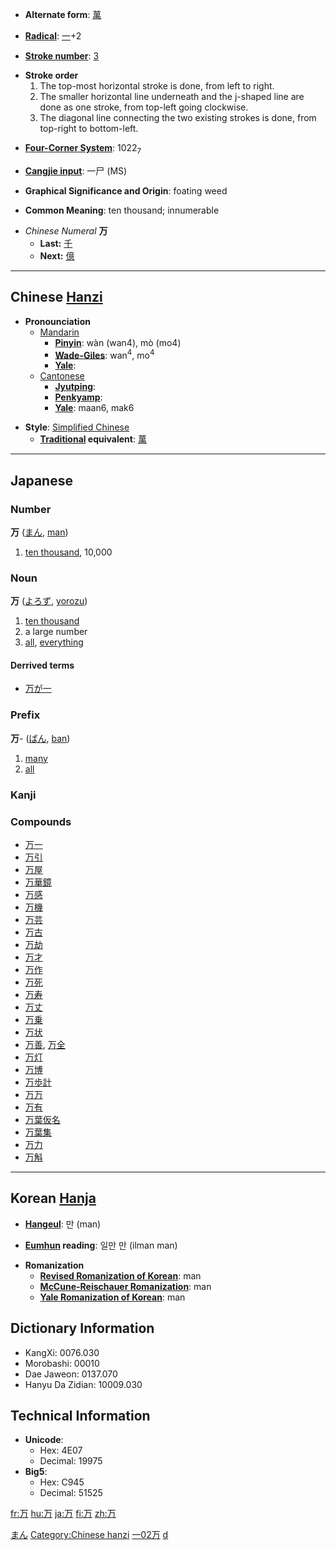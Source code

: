 * '''Alternate form''': [[萬]]

* '''[[Wiktionary:Chinese radical index| Radical]]''': [[Wiktionary:Chinese radical index 一|一]]+2

* '''[[Wiktionary:Chinese total strokes index|Stroke number]]''': [[Wiktionary:Chinese total strokes index 3|3]]

*'''Stroke order'''
*# The top-most horizontal stroke is done, from left to right.
*# The smaller horizontal line underneath and the j-shaped line are done as one stroke, from top-left going clockwise.
*# The diagonal line connecting the two existing strokes is done, from top-right to bottom-left.

* '''[[Wiktionary:Chinese four corner index|Four-Corner System]]''': 1022<sub>7</sub>

* '''[[Wiktionary:Chinese Cangjie index|Cangjie input]]''': 一尸 (MS)

* '''Graphical Significance and Origin''': foating weed

* '''Common Meaning''': ten thousand; innumerable

*''Chinese Numeral'' '''万'''
**'''Last:''' [[千]]
**'''Next:''' [[億]]

----

== Chinese [[Hanzi]] ==

*'''Pronounciation '''
**[[Mandarin]]
***'''[[Pinyin]]''': wàn (wan4), mò (mo4)
***'''[[Wade-Giles]]''': wan<sup>4</sup>, mo<sup>4</sup>
***'''[[Yale]]''': 
**[[Cantonese]]
***'''[[Jyutping]]''': 
***'''[[Penkyamp]]''': 
***'''[[Yale]]''': maan6, mak6

*'''Style''': [[Simplified Chinese]]
**'''[[traditional Chinese|Traditional]] equivalent''': [[萬]]


----

== Japanese ==
[[Category:Japanese language|まん]]
===Number===
'''万''' ([[まん]], [[man]])
#[[ten thousand]], 10,000


===Noun===
'''万''' ([[よろず]], [[yorozu]])
# [[ten thousand]]
# a large number
# [[all]], [[everything]]
====Derrived terms====
*[[万が一]]


===Prefix===
'''万'''- ([[ばん]], [[ban]])
# [[many]]
# [[all]]


===Kanji===
{{kanji|[[まん]] ([[man]]), [[ばん]] ([[ban]])|[[よろず]] ([[yorozu]])}}
===Compounds===
*[[万一]]
*[[万引]]
*[[万屋]]
*[[万華鏡]]
*[[万感]]
*[[万機]]
*[[万芸]]
*[[万古]]
*[[万劫]]
*[[万才]]
*[[万作]]
*[[万死]]
*[[万寿]]
*[[万丈]]
*[[万乗]]
*[[万状]]
*[[万善]], [[万全]]
*[[万灯]]
*[[万博]]
*[[万歩計]]
*[[万万]]
*[[万有]]
*[[万葉仮名]]
*[[万葉集]]
*[[万力]]
*[[万斛]]



----

== Korean [[Hanja]] ==

* '''[[Hangeul]]''': 만 (man)

* '''[[Eumhun]] reading''': 일만 만 (ilman man)

* '''Romanization'''
** '''[[Revised Romanization of Korean]]''': man
** '''[[McCune-Reischauer Romanization]]''': man
** '''[[Yale Romanization of Korean]]''': man



== Dictionary Information ==

* KangXi: 0076.030
* Morobashi: 00010
* Dae Jaweon: 0137.070
* Hanyu Da Zidian: 10009.030

== Technical Information ==

* '''Unicode''':
** Hex: 4E07
** Decimal: 19975
* '''Big5''':
** Hex: C945
** Decimal: 51525

[[Category:Chinese hanzi]]
[[Category:Japanese kanji|一02万]]
[[Category:Japanese numbers| d]]

[[fr:万]]
[[hu:万]]
[[ja:万]]
[[fi:万]]
[[zh:万]]